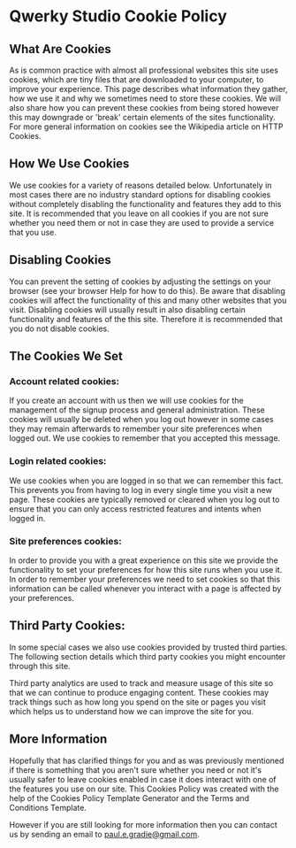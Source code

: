 # Qwerky Studio Cookie Policy

## What Are Cookies

As is common practice with almost all professional websites this site
uses cookies, which are tiny files that are downloaded to your
computer, to improve your experience. This page describes what
information they gather, how we use it and why we sometimes need to
store these cookies. We will also share how you can prevent these
cookies from being stored however this may downgrade or
&apos;break&apos; certain elements of the sites functionality. For
more general information on cookies see the Wikipedia article on HTTP
Cookies.

## How We Use Cookies

We use cookies for a variety of reasons detailed below. Unfortunately
in most cases there are no industry standard options for disabling
cookies without completely disabling the functionality and features
they add to this site. It is recommended that you leave on all cookies
if you are not sure whether you need them or not in case they are used
to provide a service that you use.

## Disabling Cookies

You can prevent the setting of cookies by adjusting the settings on
your browser (see your browser Help for how to do this). Be aware that
disabling cookies will affect the functionality of this and many other
websites that you visit. Disabling cookies will usually result in also
disabling certain functionality and features of the this site.
Therefore it is recommended that you do not disable cookies.

## The Cookies We Set

### Account related cookies:

If you create an account with us then we will use cookies for the
management of the signup process and general administration. These
cookies will usually be deleted when you log out however in some cases
they may remain afterwards to remember your site preferences when
logged out. We use cookies to remember that you accepted this message.

### Login related cookies:

We use cookies when you are logged in so that we can remember this
fact. This prevents you from having to log in every single time you
visit a new page. These cookies are typically removed or cleared when
you log out to ensure that you can only access restricted features and
intents when logged in.

### Site preferences cookies:

In order to provide you with a great experience on this site we
provide the functionality to set your preferences for how this site
runs when you use it. In order to remember your preferences we need to
set cookies so that this information can be called whenever you
interact with a page is affected by your preferences.

## Third Party Cookies:

In some special cases we also use cookies provided by trusted third
parties. The following section details which third party cookies you
might encounter through this site.

Third party analytics are used to track and measure usage of this site
so that we can continue to produce engaging content. These cookies may
track things such as how long you spend on the site or pages you visit
which helps us to understand how we can improve the site for you.

## More Information

Hopefully that has clarified things for you and as was previously
mentioned if there is something that you aren&apos;t sure whether you
need or not it&apos;s usually safer to leave cookies enabled in case
it does interact with one of the features you use on our site. This
Cookies Policy was created with the help of the Cookies Policy
Template Generator and the Terms and Conditions Template.

However if you are still looking for more information then you can
contact us by sending an email to paul.e.gradie@gmail.com.
